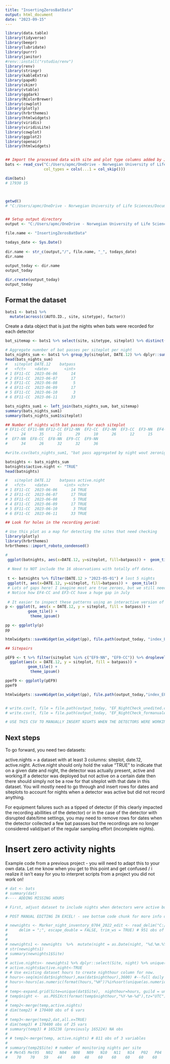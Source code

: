 ```yaml
---
title: "InsertingZerosBatData"
output: html_document
date: "2023-09-15"
---
```



```r
library(data.table)
library(tidyverse)
library(beepr)
library(lubridate)
library(purrr)
library(janitor)
#renv::install("rstudio/renv")
library(renv)
library(stringr)
library(kableExtra)
library(papeR)
library(skimr)
library(vtable)
library(ggdark)
library(RColorBrewer)
library(cowplot)
library(plotly)
library(hrbrthemes)
library(htmlwidgets)
library(viridis)
library(viridisLite)
library(cowplot)
library(ggplot2)
library(openair)
library(htmlwidgets)


## Import the processed data with site and plot type columns added by Jackson 
bats <- read_csv("C:/Users/apmc/OneDrive - Norwegian University of Life Sciences/5. EcoForest/Data/Acoustics/Bat Acoustic Data/ROutputs/OverviewProcessedBatData_2023-09-15/EcoForestBats_ForInsertingZeroes.csv",   
                 col_types = cols(...1 = col_skip()))

dim(bats)
# 17930 15



getwd()
# "C:/Users/apmc/OneDrive - Norwegian University of Life Sciences/Documents/1. PhD_Main/GitHub_link/EcoForest/EF"


## Setup output directory 
output <- "C:/Users/apmc/OneDrive - Norwegian University of Life Sciences/5. EcoForest/Data/Acoustics/Bat Acoustic Data/ROutputs"

file.name <- "InsertingZerosBatData"

todays_date <- Sys.Date()
 
dir.name <- str_c(output,"/", file.name, "_", todays_date)
dir.name
 
output_today <- dir.name
output_today

dir.create(output_today)
output_today

```


## Format the dataset
```r
bats1 <- bats1 %>%  
  mutate(across(c(AUTO.ID., site, sitetype), factor))

```



Create a data object that is just the nights when bats were recorded for each detector
```r

bat_sitemap <- bats1 %>% select(site, sitetype, siteplot) %>% distinct() 

# Aggregate numnber of bat passes per siteplot per night 
bats_nights_sum <- bats1 %>% group_by(siteplot, DATE.12) %>% dplyr::summarize(batpass = sum(n()))
head(bats_nights_sum)
#   siteplot DATE.12    batpass
#   <fct>    <date>       <int>
# 1 EF11-CC  2023-06-06      14
# 2 EF11-CC  2023-06-07      17
# 3 EF11-CC  2023-06-08       5
# 4 EF11-CC  2023-06-09      17
# 5 EF11-CC  2023-06-10       3
# 6 EF11-CC  2023-06-11      33

bats_nights_sum1 <- left_join(bats_nights_sum, bat_sitemap)
summary(bats_nights_sum1)
summary(bats_nights_sum1$siteplot)

## Number of nights with bat passes for each siteplot 
# EF11-CC EF11-NN EF12-CC EF12-NN  EF2-CC  EF2-NN  EF3-CC  EF3-NN  EF4-CC  EF4-NN  EF5-CC  EF5-NN  EF6-CC  EF6-NN  EF7-CC 
#      24      35      21      29      10      26      12      15      30      30      30      31      24      28      21 
#  EF7-NN  EF8-CC  EF8-NN  EF9-CC  EF9-NN 
#      34      26      32      32      36 

#write.csv(bats_nights_sum1, "bat pass aggregated by night wout zeronights.csv")

batnights <- bats_nights_sum
batnights$active.night <- "TRUE"
head(batnights)

#   siteplot DATE.12    batpass active.night
#   <fct>    <date>       <int> <chr>       
# 1 EF11-CC  2023-06-06      14 TRUE        
# 2 EF11-CC  2023-06-07      17 TRUE        
# 3 EF11-CC  2023-06-08       5 TRUE        
# 4 EF11-CC  2023-06-09      17 TRUE        
# 5 EF11-CC  2023-06-10       3 TRUE        
# 6 EF11-CC  2023-06-11      33 TRUE  

## Look for holes in the recording period: 

```


```r
# Use this plot as a map for detecting the sites that need checking
library(plotly)
library(hrbrthemes)
hrbrthemes::import_roboto_condensed()

#
 ggplot(batnights, aes(x=DATE.12, y=siteplot, fill=batpass)) +  geom_tile()
 
 # Need to NOT include the 16 observations with totally off dates. 
 
 t <- batnights %>% filter(DATE.12 > "2023-05-01") # lost 5 nights 
 ggplot(t, aes(x=DATE.12, y=siteplot, fill=batpass)) +  geom_tile()
 # Lots of gaps here! I imagine most are true zeroes, but we still need to check. 
 # Notice how EF4-CC and EF3-CC have a huge gap in July 
 
 # It easier to inspect these patterns using an interactive version of this map and I highly recommend doing this one site a time as well (makes your eyes cross less)
p <- ggplot(t, aes(x = DATE.12, y = siteplot, fill = batpass)) +
          geom_tile() +
           theme_ipsum()

pp <- ggplotly(p)
pp

htmlwidgets::saveWidget(as_widget(pp), file.path(output_today, "index_EF_NightCheck.html")) # exporting the figure (optional)

## Sitepairs 

pEF9 <- t %>% filter(siteplot %in% c("EF9-NN", "EF9-CC")) %>% droplevels() %>% 
  ggplot(aes(x = DATE.12, y = siteplot, fill = batpass)) +
          geom_tile() +
           theme_ipsum()

ppef9 <- ggplotly(pEF9)
ppef9 

htmlwidgets::saveWidget(as_widget(pp), file.path(output_today,"index_EF9_NightCheck.html"))


# write.csv(t, file = file.path(output_today, "EF_NightCheck_unedited.csv")) # keep a back up for editing 
# write.csv(t, file = file.path(output_today, "EF_NightCheck_formanualedit.csv")) # and another for manually editing (or if you want to do this in R - please do!!) Maybe Emma and Jackson can do 5 sites each? 

# USE THIS CSV TO MANUALLY INSERT NIGHTS WHEN THE DETECTORS WERE WORKING AND DEPLOYED BUT NO DATA WAS COLLECTED THE WHOLE NIGHT! 

```

## Next steps 

To go forward, you need two datasets: 

active.nights = a dataset with at least 3 columns: siteplot, date.12, active.night. Active.night should only hold the value "TRUE" to indicate that on a given date and night, the detector was actually present, active and working.If a detector was deployed but not active on a certain date then there should simply not be a row for that siteplot with that date in this dataset. You will mostly need to go through and insert rows for dates and siteplots to account for nights when a detector was active but did not record anything. 

For equipment failures such as a tipped of detector (if this clearly impacted the recording abillities of the detector) or in the case of the detector with disrupted date/time settings,  you  may need to remove rows for dates when the detector collected a few bat passses but the recordings are no longer considered valid/part of the regular sampling effort (incomplete nights). 

 
################################################
# Insert zero activity nights
################################################
Example code from a previous project - you will need to adapt this to your own data. 
Let me know when you get to this point and get confused / i realize it isn't easy for you to interpret scripts from a project you did not work on!

```r
# dat <- bats
# summary(dat)
#---- ADDING MISSING HOURS

# First, adjust dataset to include nights when detectors were active but no data was collected. 

# POST MANUAL EDITING IN EXCEL! - see bottom code chunk for more info on how this csv file was built. 

# newnights <- Marker_night_inventory_0704_2022_edit <- read_delim("C:/Users/apmc/OneDrive - Norwegian University of Life Sciences/2. Marker 2019-2020/Marker 2022/Datasets/Marker_night_inventory_0704.2022_edit.csv", 
#     delim = ";", escape_double = FALSE, trim_ws = TRUE) # 951 obs of 3 vars 
#   
#   
# newnights1 <- newnights  %>%  mutate(night = as.Date(night, "%d.%m.%Y")) %>%  arrange(Site, night) %>% mutate(active.night = as.factor(active.night), Site = as.factor(Site))
# str(newnights1)
# summary(newnights1$Site)
# 
# active.nights<- newnights1 %>% dplyr::select(Site, night) %>% unique() #951 nights all together
# active.nights$active.night<-TRUE
# # Use existing dataset hours to create nighthour column for now. 
# hours<-seq(min(dat$nighthour),max(dat$nighthour),3600) #--full daily sequence of hours for the entire study period
# hours<-hours[as.numeric(format(hours,"%H"))%in%sort(unique(as.numeric(format(dat$nighthour,"%H"))))]#--restrict to "nighthours" found in the data
# 
# temp<-expand.grid(Site=unique(dat$Site),  nighthour=hours, guild = unique(dat$guild), behavior = unique(dat$behavior)) #----expanded data, 257664 obs of 4 vars 
# temp$night <-  as.POSIXct(format(temp$nighthour,"%Y-%m-%d"),tz="UTC")
# 
# temp2<-merge(temp,active.nights)
# dim(temp2) # 170400 obs of 6 vars 
# 
# temp3<-merge(temp2,dat,all.x=TRUE)
# dim(temp3) # 170400 obs of 25 vars 
# summary(temp3) # 165238 (previously 165224) NA obs 
# 
# # temp2<-merge(temp, active.nights) # 811 obs of 3 variables 
# 
# summary(temp2$Site) # number of monitoring nights per site 
# # Met45 Met95   N02   N04   N08   N09   N10   N11   N14   P02   P04   P08   P09   P10   P11   P14 
#    70    70    59    44    60    48    60    60    60    60    60    60    60    60    60    60 
```

